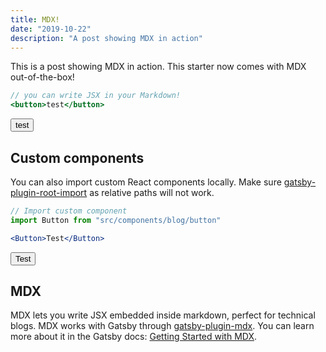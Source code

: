 ```yaml
---
title: MDX!
date: "2019-10-22"
description: "A post showing MDX in action"
---
```



This is a post showing MDX in action. This starter now comes with MDX out-of-the-box!

```jsx
// you can write JSX in your Markdown!
<button>test</button>
```

<button>test</button>

## Custom components

You can also import custom React components locally. Make sure [gatsby-plugin-root-import](https://www.gatsbyjs.org/plugins/gatsby-plugin-root-import/) as relative paths will not work.

```jsx
// Import custom component
import Button from "src/components/blog/button"
```

```jsx
<Button>Test</Button>
```

<Button>Test</Button>

## MDX

MDX lets you write JSX embedded inside markdown, perfect for technical blogs. MDX works with Gatsby through [gatsby-plugin-mdx](https://www.gatsbyjs.org/packages/gatsby-plugin-mdx/). You can learn more about it in the Gatsby docs: [Getting Started with MDX](https://www.gatsbyjs.org/docs/mdx/getting-started/).
